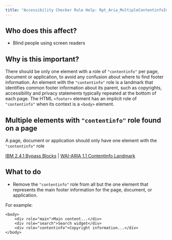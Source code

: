 ```yaml
---
title: "Accessibility Checker Rule Help: Rpt_Aria_MultipleContentinfoInSiblingSet_Implicit"
---
```


<div className="toolHelp">
<Row>
<Column colLg={5} colMd={3} colSm={4} className="toolLeft">

## Who does this affect?

* Blind people using screen readers

## Why is this important?

There should be only one element with a role of `"contentinfo"` per page, document or application, to avoid any confusion about where to find footer information. An element with the `"contentinfo"` role is a landmark that identifies common footer information about its parent, such as copyrights, accessibility and privacy statements typically repeated at the bottom of each page. The HTML `<footer>` element has an implicit role of `"contentinfo"` when its context is a `<body>` element.


</Column>
<Column colLg={11} colMd={5} colSm={4} className="toolMain">

<div id="locLevel"></div>

## Multiple elements with `"contentinfo"` role found on a page
A page, document or application should only have one element with the `"contentinfo"` role


[IBM 2.4.1 Bypass Blocks](http://www.ibm.com/able/guidelines/ci162/bypass_blocks.html) | [WAI-ARIA 1.1 Contentinfo Landmark](https://www.w3.org/TR/wai-aria-practices/examples/landmarks/contentinfo.html)

<div id="locSnippet"></div>

## What to do

* Remove the `"contentinfo"` role from all but the one element that represents the main footer information for the page, document, or application.

For example:

```
<body>
	<div role="main">Main content...</div>
	<div role="search">Search widget</div>
	<div role="contentinfo">Copyright information...</div>
</body>
```


</Column>
</Row>
</div>
